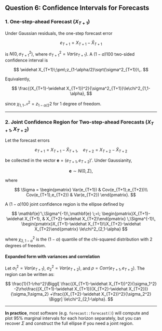 ## Question 6: Confidence Intervals for Forecasts

### 1. One-step-ahead Forecast ($X_{T+1}$)

Under Gaussian residuals, the one-step forecast error

$$
 e_{T+1} = X_{T+1} - \widehat X_{T+1}
$$

is $N(0,\sigma^2_{T+1})$, where $\sigma^2_{T+1}=Var(e_{T+1})$. A $(1-\alpha)100%$ two-sided confidence interval is

$$
\widehat X_{T+1}\;\pm\;z_{1-\alpha/2}\sqrt{\sigma^2_{T+1}}\,.
$$

Equivalently,

$$
\frac{(X_{T+1}-\widehat X_{T+1})^2}{\sigma^2_{T+1}}\le\chi^2_{1,1-\alpha},
$$

since $\chi^2_{1,1-^\alpha}=z_{1-\alpha/2}2$ for 1 degree of freedom.

------------------------------------------------------------------------

### 2. Joint Confidence Region for Two-step-ahead Forecasts ($X_{T+1},X_{T+2}$)

Let the forecast errors

$$
e_{T+1} = X_{T+1}-\widehat X_{T+1},\quad e_{T+2}=X_{T+2}-\widehat X_{T+2}
$$

be collected in the vector $\mathbf{e} = (e_{T+1},e_{T+2})'$. Under Gaussianity,

$$
\mathbf{e} \sim N\bigl(0,\Sigma\bigr),
$$

where

$$
\Sigma = \begin{pmatrix}
Var(e_{T+1}) & Cov(e_{T+1},e_{T+2})\\
Cov(e_{T+1},e_{T+2}) & Var(e_{T+2})
\end{pmatrix}.
$$

A $(1-\alpha)100%$ joint confidence region is the ellipse defined by

$$
\mathbf{e}'\,\Sigma^{-1}\,\mathbf{e}
\;=\;
\begin{pmatrix}X_{T+1}-\widehat X_{T+1}, & X_{T+2}-\widehat X_{T+2}\end{pmatrix}
\,\Sigma^{-1}\,
\begin{pmatrix}X_{T+1}-\widehat X_{T+1}\\X_{T+2}-\widehat X_{T+2}\end{pmatrix}
\le\chi^2_{2,1-\alpha}
$$

where $\chi^2_{2,1-\alpha}$ is the $(1-\alpha)$ quantile of the chi-squared distribution with 2 degrees of freedom.

#### Expanded form with variances and correlation

Let $\sigma_1^2=Var(e_{T+1})$, $\sigma_2^2=Var(e_{T+2})$, and $\rho=Corr(e_{T+1},e_{T+2})$. The region can be written as:

$$
\frac{1}{1-\rho^2}\Biggl[
\frac{(X_{T+1}-\widehat X_{T+1})^2}{\sigma_1^2}
-2\rho\frac{(X_{T+1}-\widehat X_{T+1})(X_{T+2}-\widehat X_{T+2})}{\sigma_1\sigma_2}
+\frac{(X_{T+2}-\widehat X_{T+2})^2}{\sigma_2^2}
\Biggr]
\le\chi^2_{2,1-\alpha}.
$$

------------------------------------------------------------------------

**In practice**, most software (e.g. `forecast::forecast()`) will compute and plot 95% marginal intervals for each horizon separately, but you can recover $\Sigma$ and construct the full ellipse if you need a joint region.
